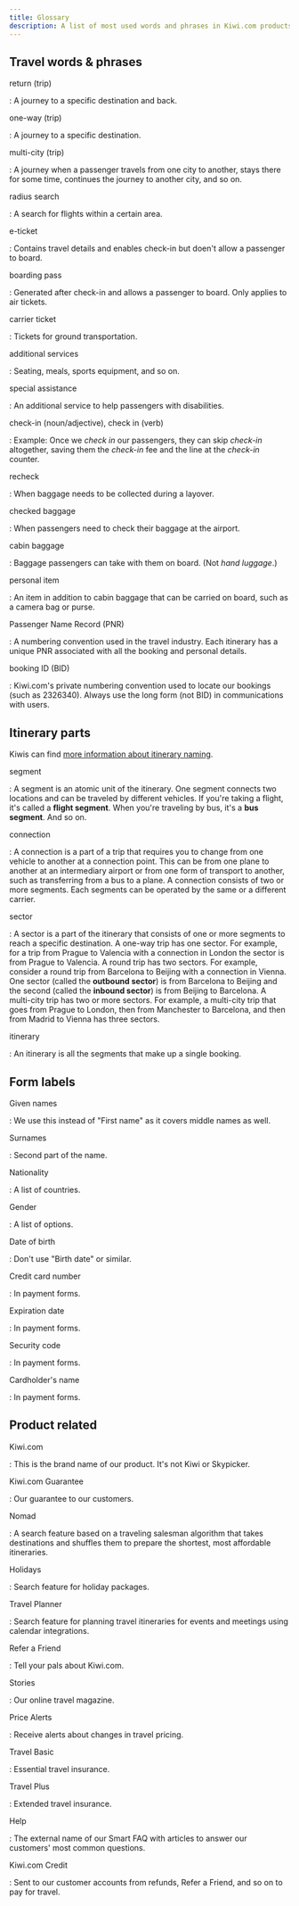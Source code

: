 ```yaml
---
title: Glossary
description: A list of most used words and phrases in Kiwi.com products.
---
```


## Travel words & phrases

return (trip)

: A journey to a specific destination and back.

one-way (trip)

: A journey to a specific destination.

multi-city (trip)

: A journey when a passenger travels from one city to another,
stays there for some time, continues the journey to another city, and so on.

radius search

: A search for flights within a certain area.

e-ticket

: Contains travel details and enables check-in but doen't allow a passenger to board.

boarding pass

: Generated after check-in and allows a passenger to board.
Only applies to air tickets.

carrier ticket

: Tickets for ground transportation.

additional services

: Seating, meals, sports equipment, and so on.

special assistance

: An additional service to help passengers with disabilities.

check-in (noun/adjective), check in (verb)

: Example: Once we _check in_ our passengers, they can skip _check-in_ altogether,
saving them the _check-in_ fee and the line at the _check-in_ counter.

recheck

: When baggage needs to be collected during a layover.

checked baggage

: When passengers need to check their baggage at the airport.

cabin baggage

: Baggage passengers can take with them on board. (Not _hand luggage_.)

personal item

: An item in addition to cabin baggage that can be carried on board,
such as a camera bag or purse.

Passenger Name Record (PNR)

: A numbering convention used in the travel industry.
Each itinerary has a unique PNR associated with all the booking and personal details.

booking ID (BID)

: Kiwi.com's private numbering convention used to locate our bookings (such as 2326340).
Always use the long form (not BID) in communications with users.

## Itinerary parts

Kiwis can find [more information about itinerary naming](https://confluence.kiwi.com/display/EN/Names+of+itinerary+parts).

segment

: A segment is an atomic unit of the itinerary.
One segment connects two locations and can be traveled by different vehicles.
If you're taking a flight, it's called a **flight segment**.
When you're traveling by bus, it's a **bus segment**. And so on.

connection

: A connection is a part of a trip that requires you to change
from one vehicle to another at a connection point.
This can be from one plane to another at an intermediary airport
or from one form of transport to another, such as transferring from a bus to a plane.
A connection consists of two or more segments.
Each segments can be operated by the same or a different carrier.

sector

: A sector is a part of the itinerary that consists of one or more segments
to reach a specific destination.
A one-way trip has one sector.
For example, for a trip from Prague to Valencia with a connection in London
the sector is from Prague to Valencia.
A round trip has two sectors.
For example, consider a round trip from Barcelona to Beijing with a connection in Vienna.
One sector (called the **outbound sector**) is from Barcelona to Beijing
and the second (called the **inbound sector**) is from Beijing to Barcelona.
A multi-city trip has two or more sectors.
For example, a multi-city trip that goes from Prague to London,
then from Manchester to Barcelona,
and then from Madrid to Vienna has three sectors.

itinerary

: An itinerary is all the segments that make up a single booking.

## Form labels

Given names

: We use this instead of "First name" as it covers middle names as well.

Surnames

: Second part of the name.

Nationality

: A list of countries.

Gender

: A list of options.

Date of birth

: Don't use "Birth date" or similar.

Credit card number

: In payment forms.

Expiration date

: In payment forms.

Security code

: In payment forms.

Cardholder's name

: In payment forms.

## Product related

Kiwi.com

: This is the brand name of our product.
It's not Kiwi or Skypicker.

Kiwi.com Guarantee

: Our guarantee to our customers.

Nomad

: A search feature based on a traveling salesman algorithm
that takes destinations and shuffles them to prepare the shortest, most affordable itineraries.

Holidays

: Search feature for holiday packages.

Travel Planner

: Search feature for planning travel itineraries for events and meetings using calendar integrations.

Refer a Friend

: Tell your pals about Kiwi.com.

Stories

: Our online travel magazine.

Price Alerts

: Receive alerts about changes in travel pricing.

Travel Basic

: Essential travel insurance.

Travel Plus

: Extended travel insurance.

Help

: The external name of our Smart FAQ with articles to answer our customers' most common questions.

Kiwi.com Credit

: Sent to our customer accounts from refunds, Refer a Friend, and so on to pay for travel.
